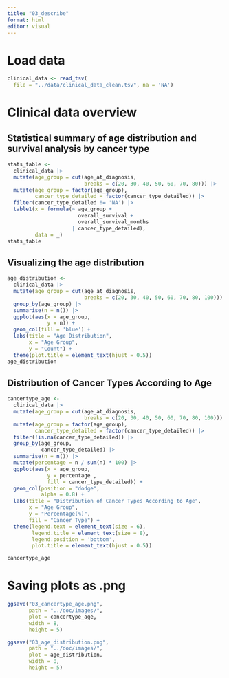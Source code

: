 ```yaml
---
title: "03_describe"
format: html
editor: visual
---
```


# Load data

```r
clinical_data <- read_tsv(
  file = "../data/clinical_data_clean.tsv", na = 'NA')
```

# Clinical data overview

## Statistical summary of age distribution and survival analysis by cancer type

```r
stats_table <-
  clinical_data |>   
  mutate(age_group = cut(age_at_diagnosis,
                         breaks = c(20, 30, 40, 50, 60, 70, 80))) |>
  mutate(age_group = factor(age_group),
         cancer_type_detailed = factor(cancer_type_detailed)) |> 
  filter(cancer_type_detailed != 'NA') |> 
  table1(x = formula(~ age_group + 
                       overall_survival + 
                       overall_survival_months 
                     | cancer_type_detailed),
         data = _)
stats_table
```

## Visualizing the age distribution

```r
age_distribution <- 
  clinical_data |> 
  mutate(age_group = cut(age_at_diagnosis,
                         breaks = c(20, 30, 40, 50, 60, 70, 80, 100))) |> 
  group_by(age_group) |> 
  summarise(n = n()) |> 
  ggplot(aes(x = age_group, 
             y = n)) +
  geom_col(fill = 'blue') +
  labs(title = "Age Distribution",
       x = "Age Group",
       y = "Count") +
  theme(plot.title = element_text(hjust = 0.5))
age_distribution
```

## Distribution of Cancer Types According to Age

```r

cancertype_age <-
  clinical_data |> 
  mutate(age_group = cut(age_at_diagnosis, 
                         breaks = c(20, 30, 40, 50, 60, 70, 80, 100))) |> 
  mutate(age_group = factor(age_group),
         cancer_type_detailed = factor(cancer_type_detailed)) |> 
  filter(!is.na(cancer_type_detailed)) |> 
  group_by(age_group, 
           cancer_type_detailed) |> 
  summarise(n = n()) |>
  mutate(percentage = n / sum(n) * 100) |> 
  ggplot(aes(x = age_group, 
             y = percentage , 
             fill = cancer_type_detailed)) +
  geom_col(position = "dodge",
           alpha = 0.8) +
  labs(title = "Distribution of Cancer Types According to Age",
       x = "Age Group",
       y = "Percentage(%)",
       fill = "Cancer Type") +
  theme(legend.text = element_text(size = 6),
        legend.title = element_text(size = 8),
        legend.position = 'bottom',
        plot.title = element_text(hjust = 0.5))

cancertype_age
```

# Saving plots as .png

```r
ggsave("03_cancertype_age.png", 
       path = "../doc/images/",
       plot = cancertype_age,
       width = 8,
       height = 5)

ggsave("03_age_distribution.png", 
       path = "../doc/images/",
       plot = age_distribution,
       width = 8,
       height = 5)
```
